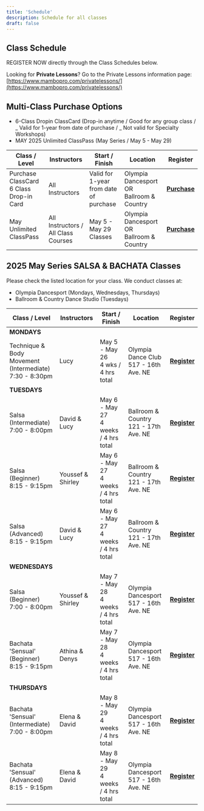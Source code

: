 ```yaml
---
title: 'Schedule'
description: Schedule for all classes
draft: false
---
```


## Class Schedule

REGISTER NOW directly through the Class Schedules below.

Looking for **Private Lessons**? Go to the Private Lessons information page:
[https://www.mambopro.com/privatelessons/](https://www.mambopro.com/privatelessons/)

## Multi-Class Purchase Options

- 6-Class Dropin ClassCard (Drop-in anytime / Good for any group class / _ Valid for 1-year from date of purchase / _ Not valid for Specialty Workshops)
- MAY 2025 Unlimited ClassPass (May Series / May 5 - May 29)

| Class / Level                                | Instructors                               | Start / Finish                                    | Location                                            | Register                                         |
| -------------------------------------------- | ----------------------------------------- | ------------------------------------------------- | --------------------------------------------------- | ------------------------------------------------ |
| Purchase ClassCard<br />6 Class Drop-in Card | All Instructors                           | Valid for 1-year <br />from date of<br />purchase | Olympia Dancesport <br />OR<br />Ballroom & Country | [**Purchase**](https://www.mambopro.com/?p=4929) |
| May Unlimited <br />ClassPass                | All Instructors / <br />All Class Courses | May 5 - May 29<br />Classes                       | Olympia Dancesport <br />OR<br />Ballroom & Country | [**Purchase**](https://www.mambopro.com/?p=4954) |

## 2025 May Series SALSA & BACHATA Classes

Please check the listed location for your class. We conduct classes at:

- Olympia Dancesport (Mondays, Wednesdays, Thursdays)
- Ballroom & Country Dance Studio (Tuesdays)

| Class / Level                                                         | Instructors       | Start / Finish                             | Location                                   | Register                                         |
| --------------------------------------------------------------------- | ----------------- | ------------------------------------------ | ------------------------------------------ | ------------------------------------------------ |
| **MONDAYS**                                                           |                   |                                            |                                            |                                                  |
| Technique &<br />Body Movement<br />(Intermediate)<br />7:30 - 8:30pm | Lucy              | May 5 - May 26 <br />4 wks / 4 hrs total   | Olympia Dance Club<br />517 - 16th Ave. NE | [**Register**](https://www.mambopro.com/?p=4942) |
| **TUESDAYS**                                                          |                   |                                            |                                            |                                                  |
| Salsa <br />(Intermediate)<br />7:00 - 8:00pm                         | David & Lucy      | May 6 - May 27 <br />4 weeks / 4 hrs total | Ballroom & Country<br />121 - 17th Ave. NE | [**Register**](https://www.mambopro.com/?p=4944) |
| Salsa <br />(Beginner)<br />8:15 - 9:15pm                             | Youssef & Shirley | May 6 - May 27<br />4 weeks / 4 hrs total  | Ballroom & Country<br />121 - 17th Ave. NE | [**Register**](https://www.mambopro.com/?p=4946) |
| Salsa <br />(Advanced)<br />8:15 - 9:15pm                             | David & Lucy      | May 6 - May 27<br />4 weeks / 4 hrs total  | Ballroom & Country<br />121 - 17th Ave. NE | [**Register**](https://www.mambopro.com/?p=4951) |
| **WEDNESDAYS**                                                        |                   |                                            |                                            |                                                  |
| Salsa<br />(Beginner)<br />7:00 - 8:00pm                              | Youssef & Shirley | May 7 - May 28<br />4 weeks / 4 hrs total  | Olympia Dancesport<br />517 - 16th Ave. NE | [**Register**](https://www.mambopro.com/?p=4957) |
| Bachata 'Sensual'<br />(Beginner)<br />8:15 - 9:15pm                  | Athina & Denys    | May 7 - May 28<br />4 weeks / 4 hrs total  | Olympia Dancesport<br />517 - 16th Ave. NE | [**Register**](https://www.mambopro.com/?p=4958) |
| **THURSDAYS**                                                         |                   |                                            |                                            |                                                  |
| Bachata 'Sensual'<br />(Intermediate)<br />7:00 - 8:00pm              | Elena & David     | May 8 - May 29<br />4 weeks / 4 hrs total  | Olympia Dancesport<br />517 - 16th Ave. NE | [**Register**](https://www.mambopro.com/?p=4960) |
| Bachata 'Sensual'<br />(Advanced)<br />8:15 - 9:15pm                  | Elena & David     | May 8 - May 29<br />4 weeks / 4 hrs total  | Olympia Dancesport<br />517 - 16th Ave. NE | [**Register**](https://www.mambopro.com/?p=4961) |
